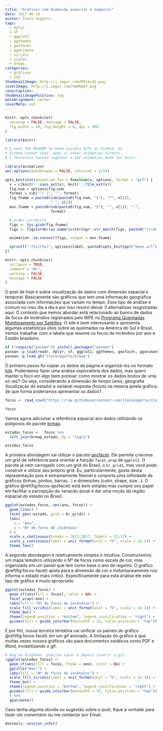 ```yaml
---
title: "Gráficos com dimensão espacial e temporal"
date: 2017-06-16
author: Ítalo Cegatta
tags:
  - dplyr
  - sf
  - ggplot2
  - ggthemes
  - geofacet
  - gganimate
  - viridis
  - scales
  - brmap
categories:
  - gráficos
  - SIG
thumbnailImage: http://i.imgur.com/M5r4L5G.png
coverImage: http://i.imgur.com/UwMQdpT.png
coverCaption:
thumbnailImagePosition: top
metaAlignment: center
coverMeta: out
---
```


```r
knitr::opts_chunk$set(
  warning = FALSE, message = FALSE,
  fig.width = 10, fig.height = 8, dpi = 400
)
```

```r
library(knitr)

# I want the README to have visible GIFs on GitHub, as
# GitHub cannot show .mp4s or other animation formats.
# I therefore hacked together a GIF animation hook for knitr.

library(animation)
ani.options(autobrowse = FALSE, interval = 1/15)

opts_knit$set(animation.fun = function(x, options, format = "gif") {
  x = c(knitr:::sans_ext(x), knitr:::file_ext(x))
  fig.num = options$fig.num
  format = sub("^[.]", "", format)
  fig.fname = paste0(sub(paste0(fig.num, "$"), "*", x[1]), 
                     ".", x[2])
  mov.fname = paste0(sub(paste0(fig.num, "$"), "", x[1]), ".", 
                     format)

  # order correctly
  figs <- Sys.glob(fig.fname)
  figs <- figs[order(as.numeric(stringr::str_match(figs, paste0("(\\d+)\\.", x[2]))[, 2]))]

  animation::im.convert(figs, output = mov.fname)

  sprintf("![%s](%s)", options$label, paste0(opts_knit$get("base.url"), mov.fname))
})

knitr::opts_chunk$set(
  collapse = TRUE,
  comment = "#>",
  warning = FALSE,
  message = FALSE
)
```

O post de hoje é sobre visualização de dados com dimensão espacial e temporal. Basicamente são gráficos que tem uma informação geográfica associada com informações que variam no tempo. Esse tipo de análise é comum no meu  dia a dia e por isso resolvi deixar 3 alternativas resgistradas aqui. O contexto que iremos abordar está relacionado ao banco de dados de focos de incêndios registrados pelo INPE no [Programa Queimadas Monitoramento por Satélites](http://www.inpe.br/queimadas/situacao-atual). O site é bem interessante e apresenta algumas estatísticas úteis sobre as queimadas na América do Sul e Brasil. Iremos trabalhar com a tabela que resume os focos de incêndios por ano e Estado brasileiro.

```r
if (!require("pacman")) install.packages("pacman")
pacman::p_load(readr, dplyr, sf, ggplot2, ggthemes, geofacet, gganimate, viridis, scales)
pacman::p_load_gh("italocegatta/brmap")
```

O primeiro passo foi copiar os dados da página e organizá-los no formato [tidy](https://italocegatta.github.io/o-conceito-tidy-data/). Poderíamos fazer uma análise exploratória dos dados, mas quero manter o foco em algo bem pontual: como mostrar os dados brutos de uma só vez? Ou seja, considerando a dimensão de tempo (ano), geografia (localização do estado) e variável resposta (focos) na mesma janela gráfica, de que forma poderíamos apresentar os dados?
.
```r
focos <- read_csv2("https://raw.githubusercontent.com/italocegatta/italocegatta.github.io_source/master/content/dados/base_incendios.csv")

focos
```

Vamos agora adicionar a referência espacial aos dados utilizando os polígonos do pacote [brmap](https://github.com/italocegatta/brmap).

```r
estados_focos <-  focos %>% 
  left_join(brmap_estado, by = "sigla")

estados_focos
```

A primeira abordagem vai utilizar o pacote [geofacet](https://github.com/hafen/geofacet). Ele permite criarmos um grid de referência para orientar a função `facet_wrap` de `ggplot2`. O pacote já vem carregado com um grid do Brasil, o `br_grid1`, mas você pode construir e utilizar seu próprio grid. Eu, particularmente, gosto desta representação pois é extramamente flexível e conporta uma infinidade de gráficos (linhas, pontos, barras...) e dimenções (color, shape, size...). O gráfico \@ref(fig:focos-geofacet) está bem simples mas cumpre seu papel em facilitar a parcepção da variação anual e dar uma noção da região espacial do estado no Brasil. 

```r
ggplot(estados_focos, aes(ano, focos)) +
  geom_line() +
  facet_geo(~estado, grid = br_grid1) +
  labs(
    x = "Ano",
    y = "Nº de focos de incêndios"
  ) +
  scale_x_continuous(breaks = 2011:2017, labels = 11:17) +
  scale_y_continuous(label = unit_format(unit = "k", scale = 1e-3)) +
  theme_few()
```

A segunda abordagem é relativamente simples e intuitiva. Construiremos um mapa temático utilizando o Nº de focos como escala de cor, mas organizado em um painel que tem como base o ano de regsitro. O gráfico \@ref(fig:focos-facet) apela para a dimensão de cor e instantaneamente nos informa o estado mais crítico. Especificamente para esta análise ele este tipo de gráfico é muito apropriado.

```r
ggplot(estados_focos) +
  geom_sf(aes(fill = focos), color = NA) +
  facet_wrap(~ano) +
  labs(fill = "Nº de focos de incêndios") +
  scale_fill_viridis(label = unit_format(unit = "k", scale = 1e-3)) +
  theme_bw() +
  theme(legend.position = "bottom", legend.justification = "right") +
  guides(fill = guide_colorbar(barwidth = 15, title.position = "top"))
```

E por fim, nossa terceira tentativa vai unificar os paineis do gráfico \@ref(fig:focos-facet) em um gif animado. A limitação do gráfico  é que muitas vezes nossos gráficos vão para documentos estáticos como PDF e Word, inviabilizando o gif.

```r
# bug no blogdown. precisa savar e depois inserir o gif
(ggplot(estados_focos) +
  geom_sf(aes(fill = focos, frame = ano), color = NA) +
  ggtitle("Ano:") +
  labs(fill = "Nº de focos de incêndios") +
  scale_fill_viridis(label = unit_format(unit = "k", scale = 1e-3)) +
  theme_bw() +
  theme(legend.position = "bottom", legend.justification = "right") +
  guides(fill = guide_colorbar(barwidth = 15, title.position = "top"))
  ) %>% 
  gganimate()
```

Caso tenha alguma dúvida ou sugestão sobre o post, fique à vontade para fazer um comentário ou me contactar por Email.

```r
devtools::session_info()
```
